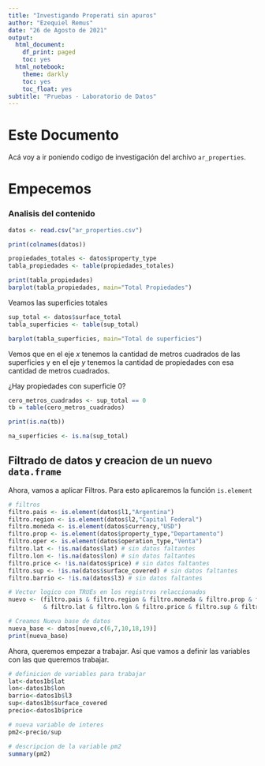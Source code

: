 ```yaml
---
title: "Investigando Properati sin apuros"
author: "Ezequiel Remus"
date: "26 de Agosto de 2021"
output:
  html_document:
    df_print: paged
    toc: yes
  html_notebook:
    theme: darkly
    toc: yes
    toc_float: yes
subtitle: "Pruebas - Laboratorio de Datos"
---
```


# Este Documento

Acá voy a ir poniendo codigo de investigación del archivo `ar_properties`.

# Empecemos

### Analisis del contenido

```r
datos <- read.csv("ar_properties.csv")

print(colnames(datos))
```

```r
propiedades_totales <- datos$property_type
tabla_propiedades <- table(propiedades_totales)

print(tabla_propiedades)
barplot(tabla_propiedades, main="Total Propiedades")
```

Veamos las superficies totales

```r
sup_total <- datos$surface_total
tabla_superficies <- table(sup_total)

barplot(tabla_superficies, main="Total de superficies")
```
Vemos que en el eje $x$ tenemos la cantidad de metros cuadrados de las superficies y en el eje $y$ tenemos la cantidad de 
propiedades con esa cantidad de metros cuadrados.
 
¿Hay propiedades con superficie $0$?

```r
cero_metros_cuadrados <- sup_total == 0
tb = table(cero_metros_cuadrados)

print(is.na(tb))

na_superficies <- is.na(sup_total)

```

## Filtrado de datos y creacion de un nuevo `data.frame`

Ahora, vamos a aplicar Filtros. Para esto aplicaremos la función `is.element`

```r

# filtros
filtro.pais <- is.element(datos$l1,"Argentina")
filtro.region <- is.element(datos$l2,"Capital Federal")
filtro.moneda <- is.element(datos$currency,"USD")
filtro.prop <- is.element(datos$property_type,"Departamento")
filtro.oper <- is.element(datos$operation_type,"Venta")
filtro.lat <- !is.na(datos$lat) # sin datos faltantes
filtro.lon <- !is.na(datos$lon) # sin datos faltantes
filtro.price <- !is.na(datos$price) # sin datos faltantes
filtro.sup <- !is.na(datos$surface_covered) # sin datos faltantes
filtro.barrio <- !is.na(datos$l3) # sin datos faltantes

# Vector logico con TRUEs en los registros relaccionados
nuevo <- (filtro.pais & filtro.region & filtro.moneda & filtro.prop & filtro.oper 
          & filtro.lat & filtro.lon & filtro.price & filtro.sup & filtro.barrio)

# Creamos Nueva base de datos
nueva_base <- datos[nuevo,c(6,7,10,18,19)]
print(nueva_base)
```

Ahora, queremos empezar a trabajar. Así que vamos a definir las variables con
las que queremos trabajar.

```r
# definicion de variables para trabajar
lat<-datos1b$lat
lon<-datos1b$lon
barrio<-datos1b$l3
sup<-datos1b$surface_covered
precio<-datos1b$price

# nueva variable de interes
pm2<-precio/sup 

# descripcion de la variable pm2
summary(pm2) 
```







